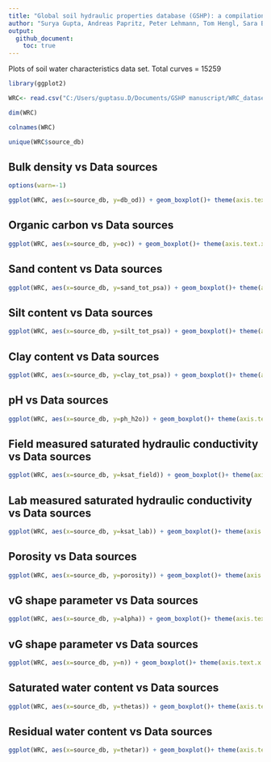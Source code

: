 ```yaml
---
title: "Global soil hydraulic properties database (GSHP): a compilation of soil water characteristics data"
author: "Surya Gupta, Andreas Papritz, Peter Lehmann, Tom Hengl, Sara Bonetti, Dani Or"
output: 
  github_document:
    toc: true
---
```


  
Plots of soil water characteristics data set. Total curves = 15259

```r
library(ggplot2)

WRC<- read.csv("C:/Users/guptasu.D/Documents/GSHP manuscript/WRC_dataset_surya_et_al_2021_final.csv")

dim(WRC)

colnames(WRC)

unique(WRC$source_db)

```


## Bulk density vs Data sources

```r
options(warn=-1)

ggplot(WRC, aes(x=source_db, y=db_od)) + geom_boxplot()+ theme(axis.text.x = element_text(angle = 90, hjust = 1))+labs( y= expression(paste("db_od [", g/cm^{3},"]")), x = expression(paste("source_db [-]" )))

```

## Organic carbon vs Data sources

```r

ggplot(WRC, aes(x=source_db, y=oc)) + geom_boxplot()+ theme(axis.text.x = element_text(angle = 90, hjust = 1))+labs( y= expression(paste("oc [% carbon of dry mass]")), x = expression(paste("source_db [-]" )))

```

## Sand content vs Data sources

```r
ggplot(WRC, aes(x=source_db, y=sand_tot_psa)) + geom_boxplot()+ theme(axis.text.x = element_text(angle = 90, hjust = 1))+labs( y= expression(paste("sand_tot_psa [dekagram/kg]")), x = expression(paste("source_db [-]" )))


```

## Silt content vs Data sources

```r
ggplot(WRC, aes(x=source_db, y=silt_tot_psa)) + geom_boxplot()+ theme(axis.text.x = element_text(angle = 90, hjust = 1))+labs( y= expression(paste("silt_tot_psa [dekagram/kg]")), x = expression(paste("source_db [-]" )))


```

## Clay content vs Data sources


```r

ggplot(WRC, aes(x=source_db, y=clay_tot_psa)) + geom_boxplot()+ theme(axis.text.x = element_text(angle = 90, hjust = 1))+labs( y= expression(paste("clay_tot_psa [dekagram/kg]")), x = expression(paste("source_db [-]" )))


```

## pH vs Data sources

```r

ggplot(WRC, aes(x=source_db, y=ph_h2o)) + geom_boxplot()+ theme(axis.text.x = element_text(angle = 90, hjust = 1))+labs( y= expression(paste("ph_h2o [-]")), x = expression(paste("source_db [-]" )))


```

## Field measured saturated hydraulic conductivity  vs Data sources

```r
ggplot(WRC, aes(x=source_db, y=ksat_field)) + geom_boxplot()+ theme(axis.text.x = element_text(angle = 90, hjust = 1))+labs( y= expression(paste("ksat_field [cm/day]")), x = expression(paste("source_db [-]" )))


```

## Lab measured saturated hydraulic conductivity vs Data sources

```r
ggplot(WRC, aes(x=source_db, y=ksat_lab)) + geom_boxplot()+ theme(axis.text.x = element_text(angle = 90, hjust = 1))+labs( y= expression(paste("ksat_lab [cm/day]")), x = expression(paste("source_db [-]" )))


```

## Porosity vs Data sources

```r
ggplot(WRC, aes(x=source_db, y=porosity)) + geom_boxplot()+ theme(axis.text.x = element_text(angle = 90, hjust = 1))+labs( y= expression(paste("porosity [", m^{3}/m^{3},"]")), x = expression(paste("source_db [-]" )))


```

## vG shape parameter vs Data sources

```r

ggplot(WRC, aes(x=source_db, y=alpha)) + geom_boxplot()+ theme(axis.text.x = element_text(angle = 90, hjust = 1))+labs( y= expression(paste("alpha [1/m]")), x = expression(paste("source_db [-]" )))


```


## vG shape parameter vs Data sources

```r
ggplot(WRC, aes(x=source_db, y=n)) + geom_boxplot()+ theme(axis.text.x = element_text(angle = 90, hjust = 1))+labs( y= expression(paste("n [-]")), x = expression(paste("source_db [-]" )))


```

## Saturated water content vs Data sources

```r
ggplot(WRC, aes(x=source_db, y=thetas)) + geom_boxplot()+ theme(axis.text.x = element_text(angle = 90, hjust = 1))+labs( y= expression(paste("thetas [", m^{3}/m^{3},"]")), x = expression(paste("source_db [-]" )))


```

## Residual water content vs Data sources

```r
ggplot(WRC, aes(x=source_db, y=thetar)) + geom_boxplot()+ theme(axis.text.x = element_text(angle = 90, hjust = 1))+labs( y= expression(paste("thetar [", m^{3}/m^{3},"]")), x = expression(paste("source_db [-]" )))


```




